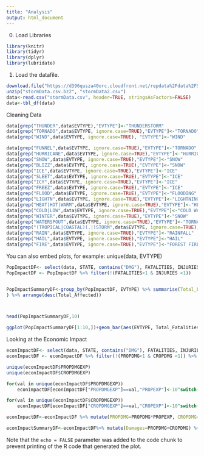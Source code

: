 ```yaml
---
title: "Analysis"
output: html_document
---
```



0. Load Libraries
```r
library(knitr)
library(tidyr)
library(dplyr)
library(lubridate)
```

1. Load the datafile.

```r

download.file("https://d396qusza40orc.cloudfront.net/repdata%2Fdata%2FStormData.csv.bz2","stormData.csv.bz2", method="curl")
unzip("stormData.csv.bz2", "stormData2.csv")
data<-read.csv("stormData.csv", header=TRUE, stringsAsFactors=FALSE)
data<-tbl_df(data)
```


Cleaning Data
```r
data[grep("THUNDER",data$EVTYPE),"EVTYPE"]<-"THUNDERSTORM"
data[grep("TORNADO",data$EVTYPE, ignore.case=TRUE),"EVTYPE"]<-"TORNADO"
data[grep("WIND",data$EVTYPE, ignore.case=TRUE), "EVTYPE"]<-"WIND"

data[grep("FUNNEL",data$EVTYPE, ignore.case=TRUE),"EVTYPE"]<-"TORNADO"
data[grep("HURRICANE",data$EVTYPE, ignore.case=TRUE),"EVTYPE"]<-"HURRICANE"
data[grep("SNOW",data$EVTYPE, ignore.case=TRUE),"EVTYPE"]<-"SNOW"
data[grep("BLIZZ",data$EVTYPE, ignore.case=TRUE),"EVTYPE"]<-"SNOW"
data[grep("ICE",data$EVTYPE, ignore.case=TRUE),"EVTYPE"]<-"ICE"
data[grep("SLEET",data$EVTYPE, ignore.case=TRUE),"EVTYPE"]<-"ICE"
data[grep("ICY",data$EVTYPE, ignore.case=TRUE),"EVTYPE"]<-"ICE"
data[grep("FREEZ",data$EVTYPE, ignore.case=TRUE),"EVTYPE"]<-"ICE"
data[grep("FLOOD",data$EVTYPE, ignore.case=TRUE),"EVTYPE"]<-"FLOODING"
data[grep("LIGHTN",data$EVTYPE, ignore.case=TRUE),"EVTYPE"]<-"LIGHTNING"
data[grep("HEAT|HOT|WARM",data$EVTYPE, ignore.case=TRUE),"EVTYPE"]<-"HEAT WAVE"
data[grep("COLD|LOW",data$EVTYPE, ignore.case=TRUE),"EVTYPE"]<-"COLD WAVE"
data[grep("WINTER",data$EVTYPE, ignore.case=TRUE),"EVTYPE"]<-"SNOW"
data[grep("WATERSPOUT",data$EVTYPE, ignore.case=TRUE),"EVTYPE"]<-"TORNADO"
data[grep("(TROPICAL|COASTAL)(.|)STORM",data$EVTYPE, ignore.case=TRUE),"EVTYPE"]<-"HURRICANE"
data[grep("RAIN",data$EVTYPE, ignore.case=TRUE),"EVTYPE"]<-"RAINFALL"
data[grep("HAIL",data$EVTYPE, ignore.case=TRUE),"EVTYPE"]<-"HAIL"
data[grep("FIRE",data$EVTYPE, ignore.case=TRUE),"EVTYPE"]<-"FOREST FIRE"


```

You can also embed plots, for example:
unique(data, EVTYPE)
```r
PopImpactDF<- select(data, STATE, contains("DMG"), FATALITIES, INJURIES, EVTYPE)
PopImpactDF <- PopImpactDF %>% filter(!(FATALITIES<1 & INJURIES <1))


PopImpactSummaryDF<-group_by(PopImpactDF, EVTYPE) %>% summarise(Total_Fatalities=sum(FATALITIES), Total_Injuries=sum(INJURIES), Total_Events=n()) %>% mutate(Total_Affected=Total_Injuries+Total_Fatalities
) %>% arrange(desc(Total_Affected))



head(PopImpactSummaryDF,10)

ggplot(PopImpactSummaryDF[1:10,])+geom_bar(aes(EVTYPE, Total_Fatalities), stat="identity", fill="navy")+geom_bar(aes(EVTYPE, Total_Injuries), stat="identity", fill="brown")

```



Looking at the Economic Impact

```r
econImpactDF<- select(data, STATE, contains("DMG"), FATALITIES, INJURIES, EVTYPE)
econImpactDF <- econImpactDF %>% filter(!(PROPDMG<1 & CROPDMG <1)) %>% select(-FATALITIES, -INJURIES)

unique(econImpactDF$PROPDMGEXP)
unique(econImpactDF$CROPDMGEXP)

for(val in unique(econImpactDF$PROPDMGEXP)) 
    econImpactDF[econImpactDF["PROPDMGEXP"]==val,"PROPEXP"]<-10^switch(EXPR=val, K =3, M = 6,B=9, H=2, 0)

for(val in unique(econImpactDF$CROPDMGEXP)) 
    econImpactDF[econImpactDF["CROPDMGEXP"]==val,"CROPEXP"]<-10^switch(EXPR=val, K =3, M = 6,B=9, H=2, 0)

econImpactDF<-econImpactDF %>% mutate(PROPDMG=PROPDMG*PROPEXP, CROPDMG=CROPDMG*CROPEXP) %>% select(-CROPEXP, -PROPEXP)

econImpactSummaryDF<-econImpactDF%>% mutate(Damages=PROPDMG+CROPDMG) %>% group_by(EVTYPE) %>% summarise(Total_Damages=sum(Damages), Total_events=n()) %>% arrange(desc(Total_Damages))

```
Note that the `echo = FALSE` parameter was added to the code chunk to prevent printing of the R code that generated the plot.
